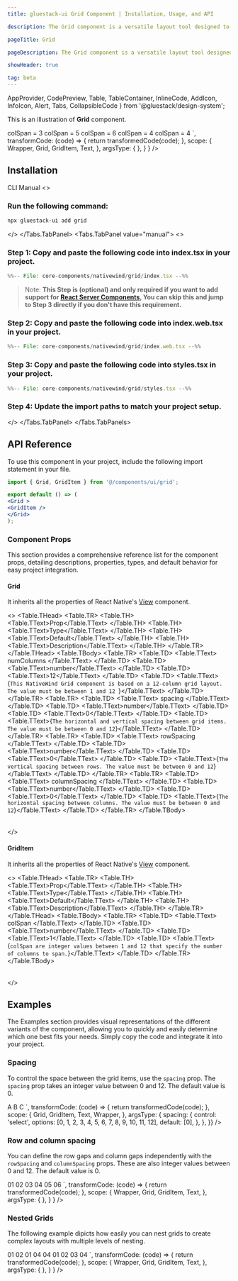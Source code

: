 ```yaml
---
title: gluestack-ui Grid Component | Installation, Usage, and API

description: The Grid component is a versatile layout tool designed to facilitate the creation of grid-based layouts comprising rows and columns. It offers flexibility and robust functionality, enabling the creation of diverse UI elements, ranging from basic containers to intricate layout structures.

pageTitle: Grid

pageDescription: The Grid component is a versatile layout tool designed to facilitate the creation of grid-based layouts comprising rows and columns. It offers flexibility and robust functionality, enabling the creation of diverse UI elements, ranging from basic containers to intricate layout structures.

showHeader: true

tag: beta
---
```



<Meta title="with-nativewind/components/Layout/Grid" />

  AppProvider,
  CodePreview,
  Table,
  TableContainer,
  InlineCode,
  AddIcon,
  InfoIcon,
  Alert,
  Tabs,
  CollapsibleCode
} from '@gluestack/design-system';


This is an illustration of **Grid** component.

<Wrapper>
  <CodePreview
      showComponentRenderer={ true }
    showArgsController={ false}
    _rendererWrapper={{
      alignItems: 'stretch',
      padding: 20,
    }}
    metaData = {{
      code: `
<Grid numColumns={8} spacing={5}>
      <GridItem
        colSpan={3}
        className="bg-background-100 p-4 rounded-md text-center"
      >
        <Text className="text-sm">colSpan = 3</Text>
      </GridItem>
      <GridItem
        colSpan={5}
        className="bg-background-100 p-4 rounded-md text-center"
      >
        <Text className="text-sm">colSpan = 5</Text>
      </GridItem>
      <GridItem
        colSpan={6}
        className="bg-background-100 p-4 rounded-md text-center"
      >
        <Text className="text-sm">colSpan = 6</Text>
      </GridItem>
      <GridItem
        colSpan={4}
        className="bg-background-100 p-4 rounded-md text-center"
      >
        <Text className="text-sm">colSpan = 4</Text>
      </GridItem>
      <GridItem
        colSpan={4}
        className="bg-background-100 p-4 rounded-md text-center"
      >
        <Text className="text-sm">colSpan = 4</Text>
      </GridItem>
    </Grid>
`,
        transformCode: (code) => {
          return transformedCode(code);
        },
          scope: {
        Wrapper,
        Grid,
        GridItem,
        Text,
        },
      argsType: { },
    }
  }
  />
</Wrapper>

<br />

## Installation

<Tabs value="cli" type="section">
<Tabs.TabList>
      <Tabs.Tab value="cli">
        <Tabs.TabTitle>CLI</Tabs.TabTitle>
      </Tabs.Tab>
     <Tabs.Tab value="manual">
        <Tabs.TabTitle>Manual</Tabs.TabTitle>
     </Tabs.Tab>
  </Tabs.TabList>
  <Tabs.TabPanels>
    <Tabs.TabPanel value="cli">
<>

### Run the following command:
  ```bash
  npx gluestack-ui add grid
  ```
</>
    </Tabs.TabPanel>
    <Tabs.TabPanel value="manual"> 
<>

### Step 1: Copy and paste the following code into index.tsx in your project.
<CollapsibleCode>

```jsx 
%%-- File: core-components/nativewind/grid/index.tsx --%% 
```
</CollapsibleCode>

> Note: **This Step is (optional) and only required if you want to add support for [React Server Components](https://vercel.com/blog/understanding-react-server-components), You can skip this and jump to Step 3 directly if you don't have this requirement.**

### Step 2: Copy and paste the following code into index.web.tsx in your project.
<CollapsibleCode>

```jsx 
%%-- File: core-components/nativewind/grid/index.web.tsx --%% 
```
</CollapsibleCode>

### Step 3: Copy and paste the following code into styles.tsx in your project.
<CollapsibleCode>

```jsx 
%%-- File: core-components/nativewind/grid/styles.tsx --%% 
```
</CollapsibleCode>

### Step 4: Update the import paths to match your project setup.
</>
    </Tabs.TabPanel>
  </Tabs.TabPanels>
</Tabs>

## API Reference

To use this component in your project, include the following import statement in your file.

```jsx
import { Grid, GridItem } from '@/components/ui/grid';
```

```jsx
export default () => (
<Grid >
<GridItem />
</Grid>
);
```

### Component Props

This section provides a comprehensive reference list for the component props, detailing descriptions, properties, types, and default behavior for easy project integration.

#### Grid

It inherits all the properties of React Native's [View](https://reactnative.dev/docs/view) component.

<>
  <TableContainer>
    <Table>
      <Table.THead>
        <Table.TR>
          <Table.TH>
            <Table.TText>Prop</Table.TText>
          </Table.TH>
          <Table.TH>
            <Table.TText>Type</Table.TText>
          </Table.TH>
          <Table.TH>
            <Table.TText>Default</Table.TText>
          </Table.TH>
          <Table.TH>
            <Table.TText>Description</Table.TText>
          </Table.TH>
        </Table.TR>
      </Table.THead>
      <Table.TBody>
        <Table.TR>
          <Table.TD>
            <Table.TText>
              <InlineCode>numColumns</InlineCode>
            </Table.TText>
          </Table.TD>
          <Table.TD>
            <Table.TText>number</Table.TText>
          </Table.TD>
          <Table.TD>
            <Table.TText>12</Table.TText>
          </Table.TD>
          <Table.TD>
            <Table.TText>{`This NativeWind Grid component is based on a 12-column grid layout. The value must be between 1 and 12
            `}</Table.TText>
          </Table.TD>
        </Table.TR>
        <Table.TR>
          <Table.TD>
            <Table.TText>
              <InlineCode>spacing</InlineCode>
            </Table.TText>
          </Table.TD>
          <Table.TD>
            <Table.TText>number</Table.TText>
          </Table.TD>
          <Table.TD>
            <Table.TText>0</Table.TText>
          </Table.TD>
          <Table.TD>
            <Table.TText>{`The horizontal and vertical spacing between grid items. The value must be between 0 and 12`}</Table.TText>
          </Table.TD>
        </Table.TR>
        <Table.TR>
          <Table.TD>
            <Table.TText>
              <InlineCode>rowSpacing</InlineCode>
            </Table.TText>
          </Table.TD>
          <Table.TD>
            <Table.TText>number</Table.TText>
          </Table.TD>
          <Table.TD>
            <Table.TText>0</Table.TText>
          </Table.TD>
          <Table.TD>
            <Table.TText>{`The vertical spacing between rows. The value must be between 0 and 12`}</Table.TText>
          </Table.TD>
        </Table.TR>
        <Table.TR>
          <Table.TD>
            <Table.TText>
              <InlineCode>columnSpacing</InlineCode>
            </Table.TText>
          </Table.TD>
          <Table.TD>
            <Table.TText>number</Table.TText>
          </Table.TD>
          <Table.TD>
            <Table.TText>0</Table.TText>
          </Table.TD>
          <Table.TD>
            <Table.TText>{`The horizontal spacing between columns. The value must be between 0 and 12`}</Table.TText>
          </Table.TD>
        </Table.TR>
      </Table.TBody>
    </Table>
  </TableContainer>
</>

#### GridItem

It inherits all the properties of React Native's [View](https://reactnative.dev/docs/view) component.

<>
  <TableContainer>
    <Table>
      <Table.THead>
        <Table.TR>
          <Table.TH>
            <Table.TText>Prop</Table.TText>
          </Table.TH>
          <Table.TH>
            <Table.TText>Type</Table.TText>
          </Table.TH>
          <Table.TH>
            <Table.TText>Default</Table.TText>
          </Table.TH>
          <Table.TH>
            <Table.TText>Description</Table.TText>
          </Table.TH>
        </Table.TR>
      </Table.THead>
      <Table.TBody>
        <Table.TR>
          <Table.TD>
            <Table.TText>
              <InlineCode>colSpan</InlineCode>
            </Table.TText>
          </Table.TD>
          <Table.TD>
            <Table.TText>number</Table.TText>
          </Table.TD>
          <Table.TD>
            <Table.TText>1</Table.TText>
          </Table.TD>
          <Table.TD>
            <Table.TText>{`colSpan are integer values between 1 and 12 that specify the number of columns to span.`}</Table.TText>
          </Table.TD>
        </Table.TR>
      </Table.TBody>
    </Table>
  </TableContainer>
</>

## Examples

The Examples section provides visual representations of the different variants of the component, allowing you to quickly and easily determine which one best fits your needs. Simply copy the code and integrate it into your project.

### Spacing

To control the space between the grid items, use the `spacing` prop.
The `spacing` prop takes an integer value between 0 and 12. The default value is 0.

<Wrapper>
  <CodePreview
    showComponentRenderer={true}
    showArgsController={true}
  _rendererWrapper={{
      alignItems: 'stretch',
      padding: 20,
    }}
    metaData={{
      code: `
    <Grid numColumns={9} {...props}>
      <GridItem
        colSpan={3}
        className="bg-background-100 p-4 rounded-md text-center"
      >
        <Text>A</Text>
      </GridItem>
       <GridItem
        colSpan={3}
        className="bg-background-100 p-4 rounded-md text-center"
      >
        <Text>B</Text>
      </GridItem>
      <GridItem
        colSpan={3}
        className="bg-background-100 p-4 rounded-md text-center"
      >
        <Text>C</Text>
      </GridItem>
    </Grid>
      `,
      transformCode: (code) => {
        return transformedCode(code);
      },
      scope: {
       Grid,
        GridItem,
        Text,
        Wrapper,
      },
      argsType: {
        spacing: {
          control: 'select',
          options: [0, 1, 2, 3, 4, 5, 6, 7, 8, 9, 10, 11, 12],
          default: [0],
        },
      },
    }}
  />
</Wrapper>

### Row and column spacing

You can define the row gaps and column gaps independently with the `rowSpacing` and `columnSpacing` props.
These are also integer values between 0 and 12. The default value is 0.

<Wrapper>
  <CodePreview
      showComponentRenderer={ true }
    showArgsController={ false}
    _rendererWrapper={{
      alignItems: 'stretch',
      padding: 20,
    }}
    metaData = {{
      code: `
<Grid numColumns={6} rowSpacing={2} columnSpacing={4}>
      <GridItem
        colSpan={2}
        className="bg-background-100 p-4 rounded-md text-center"
      >
        <Text className="text-sm">01</Text>
      </GridItem>
      <GridItem
        colSpan={2}
        className="bg-background-100 p-4 rounded-md text-center"
      >
        <Text className="text-sm">02</Text>
      </GridItem>
      <GridItem
        colSpan={2}
        className="bg-background-100 p-4 rounded-md text-center"
      >
        <Text className="text-sm">03</Text>
      </GridItem>
      <GridItem
        colSpan={2}
        className="bg-background-100 p-4 rounded-md text-center"
      >
        <Text className="text-sm">04</Text>
      </GridItem>
      <GridItem
        colSpan={2}
        className="bg-background-100 p-4 rounded-md text-center"
      >
        <Text className="text-sm">05</Text>
      </GridItem>
            <GridItem
        colSpan={2}
        className="bg-background-100 p-4 rounded-md text-center"
      >
        <Text className="text-sm">06</Text>
      </GridItem>
    </Grid>
`,
        transformCode: (code) => {
          return transformedCode(code);
        },
          scope: {
        Wrapper,
        Grid,
        GridItem,
        Text,
        },
      argsType: { },
    }
  }
  />
</Wrapper>

### Nested Grids

The following example dipicts how easily you can nest grids to create complex layouts with multiple levels of nesting.

<Wrapper>
  <CodePreview
      showComponentRenderer={ true }
    showArgsController={ false}
    _rendererWrapper={{
      alignItems: 'stretch',
      padding: 20,
    }}
    metaData = {{
      code: `
<Grid numColumns={8} spacing={3}>
      <GridItem
        colSpan={4}
        className="bg-background-100 p-3 rounded-md text-center"
      >
        <Text className="text-sm">01</Text>
      </GridItem>
      <GridItem
        colSpan={4}
        className="bg-background-100 p-3 rounded-md text-center"
      >
        <Text className="text-sm">02</Text>
      </GridItem>
      <GridItem
        colSpan={4}
        className="bg-background-100 p-3 rounded-md text-center"
      >
      <Grid numColumns={4} spacing={5}>
        <GridItem colSpan={1} className="bg-background-200 p-3 rounded-md"><Text className="text-sm">01</Text></GridItem>
        <GridItem colSpan={3} className="bg-background-200 p-3 rounded-md"><Text className="text-sm">04</Text></GridItem>
        <GridItem colSpan={4} className="bg-background-200 p-3 rounded-md"><Text className="text-sm">04</Text></GridItem>
        </Grid>
      </GridItem>
      <GridItem
        colSpan={4}
        className="bg-background-100 p-3 rounded-md text-center"
      >
        <Grid numColumns={4} spacing={5}>
        <GridItem colSpan={2} className="bg-background-200 p-3 rounded-md"><Text className="text-sm">01</Text></GridItem>
        <GridItem colSpan={2} className="bg-background-200 p-3 rounded-md"><Text className="text-sm">02</Text></GridItem>
        <GridItem colSpan={2} className="bg-background-200 p-3 rounded-md"><Text className="text-sm">03</Text></GridItem>
        <GridItem colSpan={2} className="bg-background-200 p-3 rounded-md"><Text className="text-sm">04</Text></GridItem>
        </Grid>
      </GridItem>
    </Grid>
`,
        transformCode: (code) => {
          return transformedCode(code);
        },
          scope: {
        Wrapper,
        Grid,
        GridItem,
        Text,
        },
      argsType: { },
    }
  }
  />
</Wrapper>